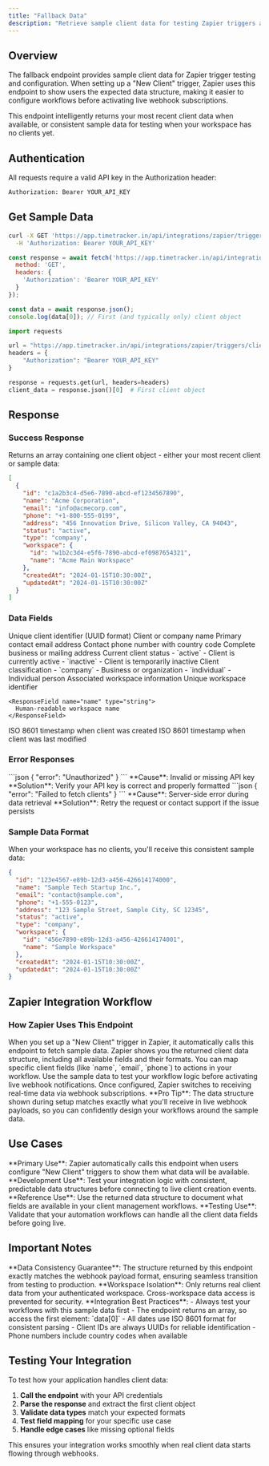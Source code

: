 ```yaml
---
title: "Fallback Data"
description: "Retrieve sample client data for testing Zapier triggers and previewing data structures."
---
```


## Overview

The fallback endpoint provides sample client data for Zapier trigger testing and configuration. When setting up a "New Client" trigger, Zapier uses this endpoint to show users the expected data structure, making it easier to configure workflows before activating live webhook subscriptions.

<Note>
This endpoint intelligently returns your most recent client data when available, or consistent sample data for testing when your workspace has no clients yet.
</Note>

## Authentication

All requests require a valid API key in the Authorization header:

```bash
Authorization: Bearer YOUR_API_KEY
```

## Get Sample Data

<CodeGroup>

```bash cURL
curl -X GET 'https://app.timetracker.in/api/integrations/zapier/triggers/clients/fallback' \
  -H 'Authorization: Bearer YOUR_API_KEY'
```

```javascript JavaScript
const response = await fetch('https://app.timetracker.in/api/integrations/zapier/triggers/clients/fallback', {
  method: 'GET',
  headers: {
    'Authorization': 'Bearer YOUR_API_KEY'
  }
});

const data = await response.json();
console.log(data[0]); // First (and typically only) client object
```

```python Python
import requests

url = "https://app.timetracker.in/api/integrations/zapier/triggers/clients/fallback"
headers = {
    "Authorization": "Bearer YOUR_API_KEY"
}

response = requests.get(url, headers=headers)
client_data = response.json()[0]  # First client object
```

</CodeGroup>

## Response

### Success Response

Returns an array containing one client object - either your most recent client or sample data:

```json
[
  {
    "id": "c1a2b3c4-d5e6-7890-abcd-ef1234567890",
    "name": "Acme Corporation",
    "email": "info@acmecorp.com",
    "phone": "+1-800-555-0199",
    "address": "456 Innovation Drive, Silicon Valley, CA 94043",
    "status": "active",
    "type": "company",
    "workspace": {
      "id": "w1b2c3d4-e5f6-7890-abcd-ef0987654321",
      "name": "Acme Main Workspace"
    },
    "createdAt": "2024-01-15T10:30:00Z",
    "updatedAt": "2024-01-15T10:30:00Z"
  }
]
```

### Data Fields

<ResponseField name="id" type="string">
  Unique client identifier (UUID format)
</ResponseField>

<ResponseField name="name" type="string">
  Client or company name
</ResponseField>

<ResponseField name="email" type="string">
  Primary contact email address
</ResponseField>

<ResponseField name="phone" type="string">
  Contact phone number with country code
</ResponseField>

<ResponseField name="address" type="string">
  Complete business or mailing address
</ResponseField>

<ResponseField name="status" type="string">
  Current client status
  - `active` - Client is currently active
  - `inactive` - Client is temporarily inactive
</ResponseField>

<ResponseField name="type" type="string">
  Client classification
  - `company` - Business or organization
  - `individual` - Individual person
</ResponseField>

<ResponseField name="workspace" type="object">
  Associated workspace information
  
  <Expandable title="Workspace Object">
    <ResponseField name="id" type="string">
      Unique workspace identifier
    </ResponseField>
    
    <ResponseField name="name" type="string">
      Human-readable workspace name
    </ResponseField>
  </Expandable>
</ResponseField>

<ResponseField name="createdAt" type="string">
  ISO 8601 timestamp when client was created
</ResponseField>

<ResponseField name="updatedAt" type="string">
  ISO 8601 timestamp when client was last modified
</ResponseField>

### Error Responses

<AccordionGroup>
  <Accordion title="401 Unauthorized">
    ```json
    {
      "error": "Unauthorized"
    }
    ```
    **Cause**: Invalid or missing API key  
    **Solution**: Verify your API key is correct and properly formatted
  </Accordion>
  
  <Accordion title="500 Internal Server Error">
    ```json
    {
      "error": "Failed to fetch clients"
    }
    ```
    **Cause**: Server-side error during data retrieval  
    **Solution**: Retry the request or contact support if the issue persists
  </Accordion>
</AccordionGroup>

### Sample Data Format

When your workspace has no clients, you'll receive this consistent sample data:

```json
{
  "id": "123e4567-e89b-12d3-a456-426614174000",
  "name": "Sample Tech Startup Inc.",
  "email": "contact@sample.com",
  "phone": "+1-555-0123",
  "address": "123 Sample Street, Sample City, SC 12345",
  "status": "active",
  "type": "company",
  "workspace": {
    "id": "456e7890-e89b-12d3-a456-426614174001",
    "name": "Sample Workspace"
  },
  "createdAt": "2024-01-15T10:30:00Z",
  "updatedAt": "2024-01-15T10:30:00Z"
}
```

## Zapier Integration Workflow

### How Zapier Uses This Endpoint

<Steps>
  <Step title="Trigger Configuration">
    When you set up a "New Client" trigger in Zapier, it automatically calls this endpoint to fetch sample data.
  </Step>
  
  <Step title="Data Structure Display">
    Zapier shows you the returned client data structure, including all available fields and their formats.
  </Step>
  
  <Step title="Field Mapping Setup">
    You can map specific client fields (like `name`, `email`, `phone`) to actions in your workflow.
  </Step>
  
  <Step title="Testing & Validation">
    Use the sample data to test your workflow logic before activating live webhook notifications.
  </Step>
  
  <Step title="Production Activation">
    Once configured, Zapier switches to receiving real-time data via webhook subscriptions.
  </Step>
</Steps>

<Tip>
**Pro Tip**: The data structure shown during setup matches exactly what you'll receive in live webhook payloads, so you can confidently design your workflows around the sample data.
</Tip>

## Use Cases

<AccordionGroup>
  <Accordion title="Zapier Trigger Setup">
    **Primary Use**: Zapier automatically calls this endpoint when users configure "New Client" triggers to show them what data will be available.
  </Accordion>
  
  <Accordion title="Integration Development">
    **Development Use**: Test your integration logic with consistent, predictable data structures before connecting to live client creation events.
  </Accordion>
  
  <Accordion title="Documentation & Training">
    **Reference Use**: Use the returned data structure to document what fields are available in your client management workflows.
  </Accordion>
  
  <Accordion title="Workflow Validation">
    **Testing Use**: Validate that your automation workflows can handle all the client data fields before going live.
  </Accordion>
</AccordionGroup>

## Important Notes

<Warning>
**Data Consistency Guarantee**: The structure returned by this endpoint exactly matches the webhook payload format, ensuring seamless transition from testing to production.
</Warning>

<Info>
**Workspace Isolation**: Only returns real client data from your authenticated workspace. Cross-workspace data access is prevented for security.
</Info>

<Check>
**Integration Best Practices**:
- Always test your workflows with this sample data first
- The endpoint returns an array, so access the first element: `data[0]`
- All dates use ISO 8601 format for consistent parsing
- Client IDs are always UUIDs for reliable identification
- Phone numbers include country codes when available
</Check>

## Testing Your Integration

To test how your application handles client data:

1. **Call the endpoint** with your API credentials
2. **Parse the response** and extract the first client object
3. **Validate data types** match your expected formats
4. **Test field mapping** for your specific use case
5. **Handle edge cases** like missing optional fields

This ensures your integration works smoothly when real client data starts flowing through webhooks.